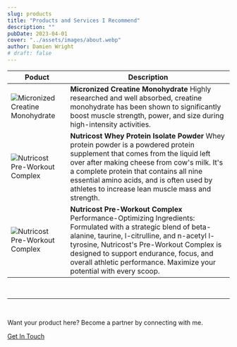 ```yaml
---
slug: products
title: "Products and Services I Recommend"
description: ""
pubDate: 2023-04-01
cover: "../assets/images/about.webp"
author: Damien Wright
# draft: false
---
```


| Poduct   | Description |
| -------- | ------- |
| ![Micronized Creatine Monohydrate](https://fitstud.io/images/nutricost-creatine-monohydrate-powder.webp) | **Micronized Creatine Monohydrate** Highly researched and well absorbed, creatine monohydrate has been shown to significantly boost muscle strength, power, and size during high-intensity activities. |
| ![Nutricost Pre-Workout Complex](https://fitstud.io/images/nutricost-creatine-monohydrate-powder.webp) | **Nutricost Whey Protein Isolate Powder** Whey protein powder is a powdered protein supplement that comes from the liquid left over after making cheese from cow's milk. It's a complete protein that contains all nine essential amino acids, and is often used by athletes to increase lean muscle mass and strength. |
| ![Nutricost Pre-Workout Complex](https://fitstud.io/images/nutricost-creatine-monohydrate-powder.webp) | **Nutricost Pre-Workout Complex** Performance-Optimizing Ingredients: Formulated with a strategic blend of beta-alanine, taurine, l-citrulline, and n-acetyl l-tyrosine, Nutricost's Pre-Workout Complex is designed to support endurance, focus, and overall athletic performance. Maximize your potential with every scoop. |

&nbsp;

---

&nbsp;

Want your product here? Become a partner by connecting with me.

<a href="/contact" class="btn btn-primary py-2 mt-8">Get In Touch</a>
